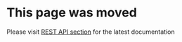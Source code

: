 # This page was moved

Please visit [REST API section](/tonapi/rest-api) for the latest documentation
